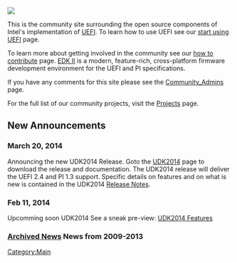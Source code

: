 <a href="UDK2014"><img src="wiki/images/IntroducingUDK2014.png"/></a>

This is the community site surrounding the open source components of Intel's implementation of [[UEFI]].
To learn how to use UEFI see our [[start using UEFI]] page.

To learn more about getting involved in the community see our [[How To Contribute|how to contribute]] page.
[[EDK2|EDK II]] is a modern, feature-rich, cross-platform firmware development environment for the UEFI and PI specifications.

If you have any comments for this site please see the [[Community_Admins]] page.

For the full list of our community projects, visit the [[Projects]] page.

=='''New Announcements'''==

===March 20, 2014 ===
Announcing the new UDK2014 Release. Goto the [[UDK2014]] page to download the release and documentation.
The UDK2014 release will deliver the UEFI 2.4  and PI 1.3 support.  Specific details on features and on what is new is contained in the UDK2014 
[http://sourceforge.net/projects/edk2/files/UDK2014_Releases/UDK2014/UDK2014-ReleaseNotes-MyWorkSpace.txt/download Release Notes].  

===Feb 11, 2014 ===
Upcomming soon UDK2014 See a sneak pre-view: [[RoadMap2014| UDK2014 Features]]

=== [[Archived News]] News from 2009-2013 ===

[[Category:Main]]
